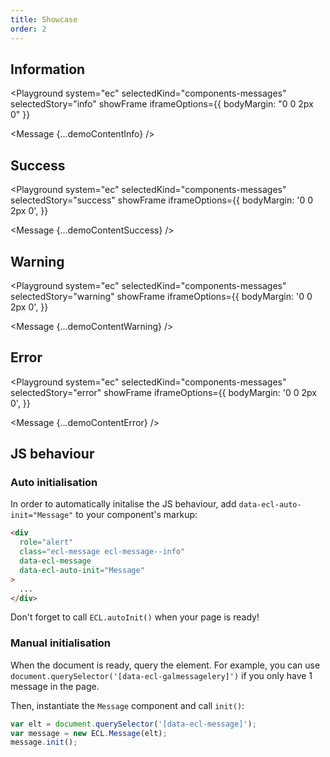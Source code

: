 ```yaml
---
title: Showcase
order: 2
---
```




## Information

<Playground
  system="ec"
  selectedKind="components-messages"
  selectedStory="info"
  showFrame
  iframeOptions={{
    bodyMargin: "0 0 2px 0"
  }}
>
  <Message {...demoContentInfo} />
</Playground>

## Success

<Playground
  system="ec"
  selectedKind="components-messages"
  selectedStory="success"
  showFrame
  iframeOptions={{
    bodyMargin: '0 0 2px 0',
  }}
>
  <Message {...demoContentSuccess} />
</Playground>

## Warning

<Playground
  system="ec"
  selectedKind="components-messages"
  selectedStory="warning"
  showFrame
  iframeOptions={{
    bodyMargin: '0 0 2px 0',
  }}
>
  <Message {...demoContentWarning} />
</Playground>

## Error

<Playground
  system="ec"
  selectedKind="components-messages"
  selectedStory="error"
  showFrame
  iframeOptions={{
    bodyMargin: '0 0 2px 0',
  }}
>
  <Message {...demoContentError} />
</Playground>

## JS behaviour

### Auto initialisation

In order to automatically initalise the JS behaviour, add `data-ecl-auto-init="Message"` to your component's markup:

```html
<div
  role="alert"
  class="ecl-message ecl-message--info"
  data-ecl-message
  data-ecl-auto-init="Message"
>
  ...
</div>
```

Don't forget to call `ECL.autoInit()` when your page is ready!

### Manual initialisation

When the document is ready, query the element. For example, you can use `document.querySelector('[data-ecl-galmessagelery]')` if you only have 1 message in the page.

Then, instantiate the `Message` component and call `init()`:

```js
var elt = document.querySelector('[data-ecl-message]');
var message = new ECL.Message(elt);
message.init();
```
